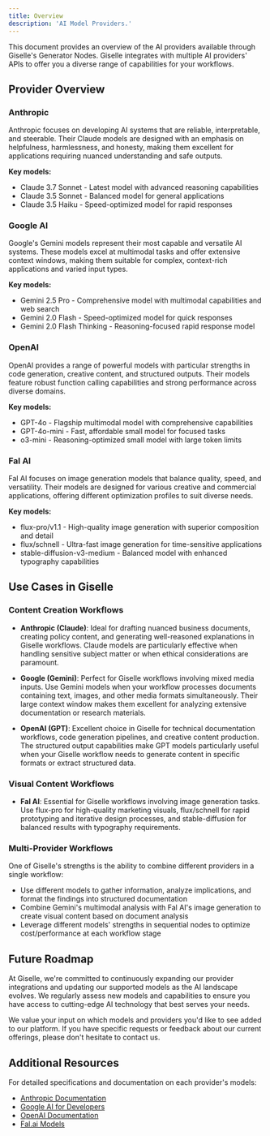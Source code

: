 ```yaml
---
title: Overview
description: 'AI Model Providers.'
---
```


This document provides an overview of the AI providers available through Giselle's Generator Nodes. Giselle integrates with multiple AI providers' APIs to offer you a diverse range of capabilities for your workflows.

## Provider Overview

### Anthropic
Anthropic focuses on developing AI systems that are reliable, interpretable, and steerable. Their Claude models are designed with an emphasis on helpfulness, harmlessness, and honesty, making them excellent for applications requiring nuanced understanding and safe outputs.

**Key models:**
- Claude 3.7 Sonnet - Latest model with advanced reasoning capabilities
- Claude 3.5 Sonnet - Balanced model for general applications
- Claude 3.5 Haiku - Speed-optimized model for rapid responses

### Google AI
Google's Gemini models represent their most capable and versatile AI systems. These models excel at multimodal tasks and offer extensive context windows, making them suitable for complex, context-rich applications and varied input types.

**Key models:**
- Gemini 2.5 Pro - Comprehensive model with multimodal capabilities and web search
- Gemini 2.0 Flash - Speed-optimized model for quick responses
- Gemini 2.0 Flash Thinking - Reasoning-focused rapid response model

### OpenAI
OpenAI provides a range of powerful models with particular strengths in code generation, creative content, and structured outputs. Their models feature robust function calling capabilities and strong performance across diverse domains.

**Key models:**
- GPT-4o - Flagship multimodal model with comprehensive capabilities
- GPT-4o-mini - Fast, affordable small model for focused tasks
- o3-mini - Reasoning-optimized small model with large token limits


### Fal AI
Fal AI focuses on image generation models that balance quality, speed, and versatility. Their models are designed for various creative and commercial applications, offering different optimization profiles to suit diverse needs.

**Key models:**
- flux-pro/v1.1 - High-quality image generation with superior composition and detail
- flux/schnell - Ultra-fast image generation for time-sensitive applications
- stable-diffusion-v3-medium - Balanced model with enhanced typography capabilities

## Use Cases in Giselle

### Content Creation Workflows
- **Anthropic (Claude)**: Ideal for drafting nuanced business documents, creating policy content, and generating well-reasoned explanations in Giselle workflows. Claude models are particularly effective when handling sensitive subject matter or when ethical considerations are paramount.
  
- **Google (Gemini)**: Perfect for Giselle workflows involving mixed media inputs. Use Gemini models when your workflow processes documents containing text, images, and other media formats simultaneously. Their large context window makes them excellent for analyzing extensive documentation or research materials.

- **OpenAI (GPT)**: Excellent choice in Giselle for technical documentation workflows, code generation pipelines, and creative content production. The structured output capabilities make GPT models particularly useful when your Giselle workflow needs to generate content in specific formats or extract structured data.


### Visual Content Workflows
- **Fal AI**: Essential for Giselle workflows involving image generation tasks. Use flux-pro for high-quality marketing visuals, flux/schnell for rapid prototyping and iterative design processes, and stable-diffusion for balanced results with typography requirements.

### Multi-Provider Workflows
One of Giselle's strengths is the ability to combine different providers in a single workflow:
- Use different models to gather information, analyze implications, and format the findings into structured documentation
- Combine Gemini's multimodal analysis with Fal AI's image generation to create visual content based on document analysis
- Leverage different models' strengths in sequential nodes to optimize cost/performance at each workflow stage

## Future Roadmap

At Giselle, we're committed to continuously expanding our provider integrations and updating our supported models as the AI landscape evolves. We regularly assess new models and capabilities to ensure you have access to cutting-edge AI technology that best serves your needs.

We value your input on which models and providers you'd like to see added to our platform. If you have specific requests or feedback about our current offerings, please don't hesitate to contact us.

## Additional Resources

For detailed specifications and documentation on each provider's models:

- [Anthropic Documentation](https://docs.anthropic.com/)
- [Google AI for Developers](https://ai.google.dev/)
- [OpenAI Documentation](https://platform.openai.com/docs)
- [Fal.ai Models](https://fal.ai/models)